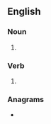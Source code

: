 {{also|deadends|dead ends}}
==English==

===Noun===
{{head|en|noun form}}

# {{plural of|en|dead-end}}

===Verb===
{{head|en|verb form}}

# {{en-third-person singular of|dead-end}}

===Anagrams===
* {{anagrams|en|a=adddeens|desanded|saddened}}